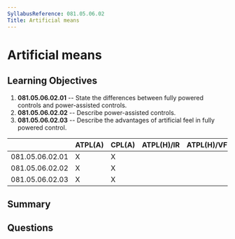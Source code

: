 ```yaml
---
SyllabusReference: 081.05.06.02
Title: Artificial means
---
```


# Artificial means

## Learning Objectives

1. **081.05.06.02.01** -- State the differences between fully powered controls and
   power-assisted controls.
2. **081.05.06.02.02** -- Describe power-assisted controls.
3. **081.05.06.02.03** -- Describe the advantages of artificial feel in fully
   powered control.

|                 | ATPL(A) | CPL(A) | ATPL(H)/IR | ATPL(H)/VFR | CPL(H) | IR  | CBIR(A) |
| --------------- | ------- | ------ | ---------- | ----------- | ------ | --- | ------- |
| 081.05.06.02.01 | X       | X      |            |             |        |     |         |
| 081.05.06.02.02 | X       | X      |            |             |        |     |         |
| 081.05.06.02.03 | X       | X      |            |             |        |     |         |

## Summary

## Questions
